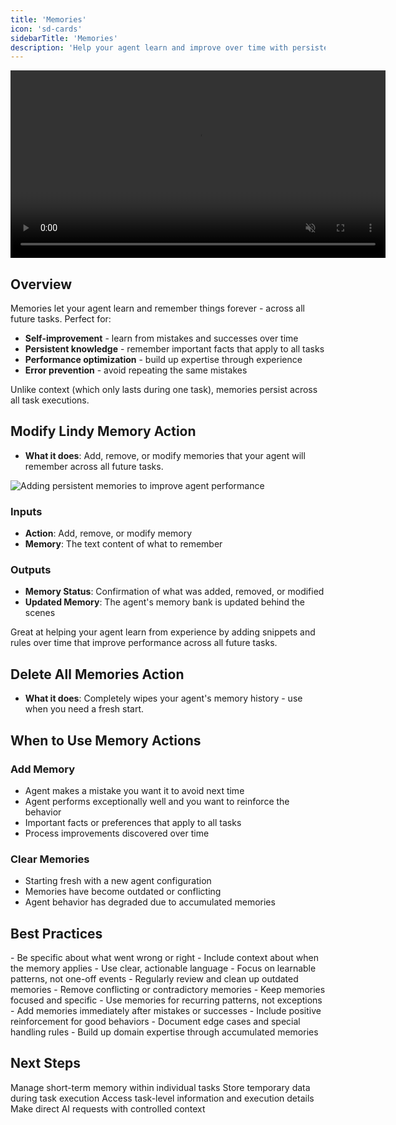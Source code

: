 ```yaml
---
title: 'Memories'
icon: 'sd-cards'
sidebarTitle: 'Memories'
description: 'Help your agent learn and improve over time with persistent memories that last across all tasks'
---
```


<div style={{ display: 'flex', justifyContent: 'center', margin: '2rem 0' }}>
  <div className="video-card">
    <video
      src="https://lindy-docs-content.nyc3.digitaloceanspaces.com/Human%20in%20Loop.mp4"
      width="600"
      autoPlay
      muted
      loop
      playsInline
      style={{ display: 'block', width: '100%', borderRadius: '16px' }}
    />
  </div>
</div>

## Overview

Memories let your agent learn and remember things forever - across all future tasks. Perfect for:

- **Self-improvement** - learn from mistakes and successes over time
- **Persistent knowledge** - remember important facts that apply to all tasks
- **Performance optimization** - build up expertise through experience
- **Error prevention** - avoid repeating the same mistakes

Unlike context (which only lasts during one task), memories persist across all task executions.

## Modify Lindy Memory Action

- **What it does**: Add, remove, or modify memories that your agent will remember across all future tasks.

<Frame>
  <img src="/lindy-brand-assets/modify-memory.png" alt="Adding persistent memories to improve agent performance" />
</Frame>

### Inputs
- **Action**: Add, remove, or modify memory
- **Memory**: The text content of what to remember

### Outputs
- **Memory Status**: Confirmation of what was added, removed, or modified
- **Updated Memory**: The agent's memory bank is updated behind the scenes

<Tip>
Great at helping your agent learn from experience by adding snippets and rules over time that improve performance across all future tasks.
</Tip>

## Delete All Memories Action

- **What it does**: Completely wipes your agent's memory history - use when you need a fresh start.

## When to Use Memory Actions

### Add Memory
- Agent makes a mistake you want it to avoid next time
- Agent performs exceptionally well and you want to reinforce the behavior
- Important facts or preferences that apply to all tasks
- Process improvements discovered over time

### Clear Memories
- Starting fresh with a new agent configuration
- Memories have become outdated or conflicting
- Agent behavior has degraded due to accumulated memories

## Best Practices

<AccordionGroup>
  <Accordion title="Effective Memory Creation">
    - Be specific about what went wrong or right
    - Include context about when the memory applies
    - Use clear, actionable language
    - Focus on learnable patterns, not one-off events
  </Accordion>

  <Accordion title="Memory Management">
    - Regularly review and clean up outdated memories
    - Remove conflicting or contradictory memories
    - Keep memories focused and specific
    - Use memories for recurring patterns, not exceptions
  </Accordion>

  <Accordion title="Learning Optimization">
    - Add memories immediately after mistakes or successes
    - Include positive reinforcement for good behaviors
    - Document edge cases and special handling rules
    - Build up domain expertise through accumulated memories
  </Accordion>
</AccordionGroup>

## Next Steps

<CardGroup cols={2}>
  <Card title="Context" icon="database" href="/skills/lindy-utilities/context">
    Manage short-term memory within individual tasks
  </Card>
  
  <Card title="Set Variables" icon="gear" href="/skills/lindy-utilities/set-variables">
    Store temporary data during task execution
  </Card>
  
  <Card title="Get Task" icon="list" href="/skills/lindy-utilities/get-task">
    Access task-level information and execution details
  </Card>
  
  <Card title="LLM Call" icon="message-lines" href="/skills/lindy-utilities/llm-call">
    Make direct AI requests with controlled context
  </Card>
</CardGroup>
